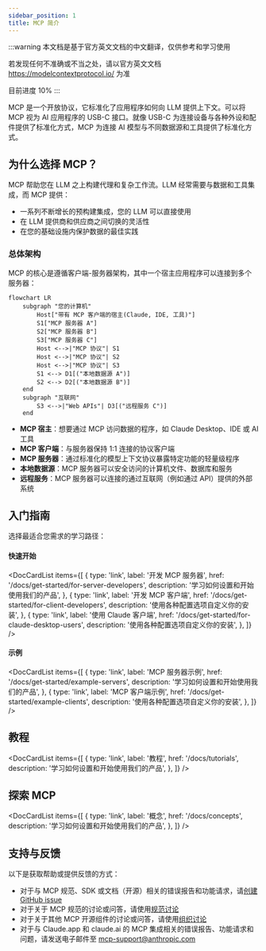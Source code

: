 ```yaml
---
sidebar_position: 1
title: MCP 简介
---
```


:::warning
本文档是基于官方英文文档的中文翻译，仅供参考和学习使用

若发现任何不准确或不当之处，请以官方英文文档 https://modelcontextprotocol.io/ 为准

目前进度 10%
:::

MCP 是一个开放协议，它标准化了应用程序如何向 LLM 提供上下文。可以将 MCP 视为 AI 应用程序的 USB-C 接口。就像 USB-C 为连接设备与各种外设和配件提供了标准化方式，MCP 为连接 AI 模型与不同数据源和工具提供了标准化方式。

## 为什么选择 MCP？

MCP 帮助您在 LLM 之上构建代理和复杂工作流。LLM 经常需要与数据和工具集成，而 MCP 提供：

- 一系列不断增长的预构建集成，您的 LLM 可以直接使用
- 在 LLM 提供商和供应商之间切换的灵活性
- 在您的基础设施内保护数据的最佳实践

### 总体架构

MCP 的核心是遵循客户端-服务器架构，其中一个宿主应用程序可以连接到多个服务器：

```mermaid
flowchart LR
    subgraph "您的计算机"
        Host["带有 MCP 客户端的宿主(Claude, IDE, 工具)"]
        S1["MCP 服务器 A"]
        S2["MCP 服务器 B"]
        S3["MCP 服务器 C"]
        Host <-->|"MCP 协议"| S1
        Host <-->|"MCP 协议"| S2
        Host <-->|"MCP 协议"| S3
        S1 <--> D1[("本地数据源 A")]
        S2 <--> D2[("本地数据源 B")]
    end
    subgraph "互联网"
        S3 <-->|"Web APIs"| D3[("远程服务 C")]
    end
```

- **MCP 宿主**：想要通过 MCP 访问数据的程序，如 Claude Desktop、IDE 或 AI 工具
- **MCP 客户端**：与服务器保持 1:1 连接的协议客户端
- **MCP 服务器**：通过标准化的模型上下文协议暴露特定功能的轻量级程序
- **本地数据源**：MCP 服务器可以安全访问的计算机文件、数据库和服务
- **远程服务**：MCP 服务器可以连接的通过互联网（例如通过 API）提供的外部系统

## 入门指南

选择最适合您需求的学习路径：

#### 快速开始

<DocCardList
  items={[
    {
      type: 'link',
      label: '开发 MCP 服务器',
      href: '/docs/get-started/for-server-developers',
      description: '学习如何设置和开始使用我们的产品',
    },
    {
      type: 'link',
      label: '开发 MCP 客户端',
      href: '/docs/get-started/for-client-developers',
      description: '使用各种配置选项自定义你的安装',
    },
    {
      type: 'link',
      label: '使用 Claude 客户端',
      href: '/docs/get-started/for-claude-desktop-users',
      description: '使用各种配置选项自定义你的安装',
    },
  ]}
/>

#### 示例

<DocCardList
  items={[
    {
      type: 'link',
      label: 'MCP 服务器示例',
      href: '/docs/get-started/example-servers',
      description: '学习如何设置和开始使用我们的产品',
    },
    {
      type: 'link',
      label: 'MCP 客户端示例',
      href: '/docs/get-started/example-clients',
      description: '使用各种配置选项自定义你的安装',
    },
  ]}
/>

## 教程

<DocCardList
  items={[
    {
      type: 'link',
      label: '教程',
      href: '/docs/tutorials',
      description: '学习如何设置和开始使用我们的产品',
    },
  ]}
/>

## 探索 MCP

<DocCardList
  items={[
    {
      type: 'link',
      label: '概念',
      href: '/docs/concepts',
      description: '学习如何设置和开始使用我们的产品',
    },
  ]}
/>

## 支持与反馈

以下是获取帮助或提供反馈的方式：

- 对于与 MCP 规范、SDK 或文档（开源）相关的错误报告和功能请求，请[创建 GitHub issue](https://github.com/modelcontextprotocol)
- 对于关于 MCP 规范的讨论或问答，请使用[规范讨论](https://github.com/modelcontextprotocol/specification/discussions)
- 对于关于其他 MCP 开源组件的讨论或问答，请使用[组织讨论](https://github.com/orgs/modelcontextprotocol/discussions)
- 对于与 Claude.app 和 claude.ai 的 MCP 集成相关的错误报告、功能请求和问题，请发送电子邮件至 mcp-support@anthropic.com

